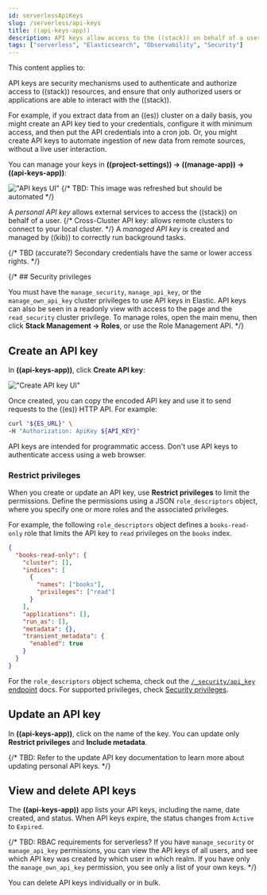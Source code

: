```yaml
---
id: serverlessApiKeys
slug: /serverless/api-keys
title: ((api-keys-app))
description: API keys allow access to the ((stack)) on behalf of a user.
tags: ["serverless", "Elasticsearch", "Observability", "Security"]
---
```




<DocBadge template="technical preview" />
This content applies to: <DocBadge template="elasticsearch" slug="/serverless/elasticsearch/what-is-elasticsearch-serverless" /> <DocBadge template="observability" slug="/serverless/observability/what-is-observability-serverless" /> <DocBadge template="security" slug="/serverless/security/what-is-security-serverless" />

API keys are security mechanisms used to authenticate and authorize access to ((stack)) resources,
and ensure that only authorized users or applications are able to interact with the ((stack)).

For example, if you extract data from an ((es)) cluster on a daily basis, you might create an API key tied to your credentials, configure it with minimum access, and then put the API credentials into a cron job.
Or, you might create API keys to automate ingestion of new data from remote sources, without a live user interaction.

You can manage your keys in **((project-settings)) → ((manage-app)) → ((api-keys-app))**:

!["API keys UI"](../images/api-key-management.png)
{/* TBD: This image was refreshed but should be automated */}

A _personal API key_ allows external services to access the ((stack)) on behalf of a user.
{/* Cross-Cluster API key: allows remote clusters to connect to your local cluster. */}
A _managed API key_ is created and managed by ((kib)) to correctly run background tasks.

{/* TBD (accurate?) Secondary credentials have the same or lower access rights. */}

{/* ## Security privileges

You must have the `manage_security`, `manage_api_key`, or the `manage_own_api_key`
cluster privileges to use API keys in Elastic.  API keys can also be seen in a readonly view with access to the page and the `read_security` cluster privilege. To manage roles, open the main menu, then click
**Stack Management → Roles**, or use the <DocLink id="enKibanaRoleManagementApi">Role Management API</DocLink>.  */}

## Create an API key

In **((api-keys-app))**, click **Create API key**:

!["Create API key UI"](../images/create-personal-api-key.png)

Once created, you can copy the encoded API key and use it to send requests to the ((es)) HTTP API. For example:

```bash
curl "${ES_URL}" \
-H "Authorization: ApiKey ${API_KEY}"
```

<DocCallOut title="Important" color="warning">
  API keys are intended for programmatic access. Don't use API keys to
  authenticate access using a web browser.
</DocCallOut>

### Restrict privileges

When you create or update an API key, use **Restrict privileges** to limit the permissions. Define the permissions using a JSON `role_descriptors` object, where you specify one or more roles and the associated privileges.

For example, the following `role_descriptors` object defines a `books-read-only` role that limits the API key to `read` privileges on the `books` index.

```json
{
  "books-read-only": {
    "cluster": [],
    "indices": [
      {
        "names": ["books"],
        "privileges": ["read"]
      }
    ],
    "applications": [],
    "run_as": [],
    "metadata": {},
    "transient_metadata": {
      "enabled": true
    }
  }
}
```

For the `role_descriptors` object schema, check out the [`/_security/api_key` endpoint](((ref))/security-api-create-api-key.html#security-api-create-api-key-request-body) docs. For supported privileges, check [Security privileges](((ref))/security-privileges.html#privileges-list-indices).

## Update an API key

In **((api-keys-app))**, click on the name of the key.
You can update only **Restrict privileges** and **Include metadata**.

{/* TBD: Refer to the update API key documentation to learn more about updating personal API keys. */}

## View and delete API keys

The **((api-keys-app))** app lists your API keys, including the name, date created, and status.
When API keys expire, the status changes from `Active` to `Expired`.

{/*
TBD: RBAC requirements for serverless?
If you have `manage_security` or `manage_api_key` permissions,
you can view the API keys of all users, and see which API key was
created by which user in which realm.
If you have only the `manage_own_api_key` permission, you see only a list of your own keys. */}

You can delete API keys individually or in bulk.
